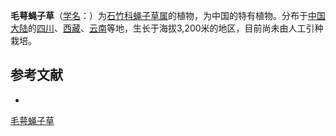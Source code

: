 {{Speciesbox
| name = 毛萼蝇子草
| status = 
| status_system = 
| image =
| genus = Silene
| species = pubicalycina
| authority = C. Y. Wu
}}

'''毛萼蝇子草'''（[[学名|学名]]：{{lang|la|''Silene pubicalycina''}}）为[[石竹科|石竹科]][[蝇子草属|蝇子草属]]的植物，为中国的特有植物。分布于[[中国大陆|中国大陆]]的[[四川|四川]]、[[西藏|西藏]]、[[云南|云南]]等地，生长于海拔3,200米的地区，目前尚未由人工引种栽培。

== 参考文献 ==
<div class="references-small">
* {{cite web| url =http://www.bioinfo.cn/db05/KmzwSpecies.php?action=view&id=2478| title =毛萼蝇子草| work =《中国高等植物数据库全库》| publisher =中国科学院微生物研究所| author =昆明植物研究所| accessdate =2009-02-23| deadurl =yes| archiveurl =https://web.archive.org/web/20160305021021/http://www.bioinfo.cn/db05/KmzwSpecies.php?action=view&id=2478| archivedate =2016-03-05}}
</div>
{{Taxonbar|from=Q15226044}}

[[Category:蝇子草属|毛萼蝇子草]]


{{植物小作品}}